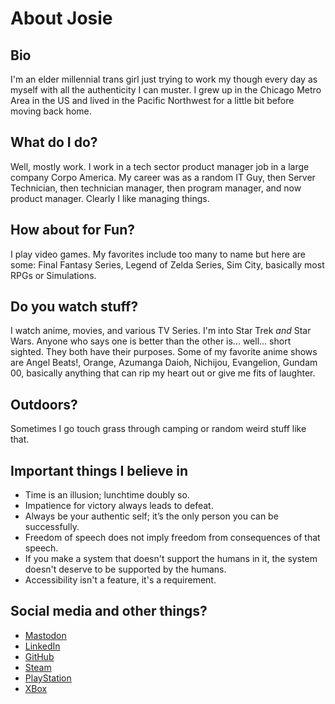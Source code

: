 # About Josie

## Bio

I'm an elder millennial trans girl just trying to work my though every day as myself with all the authenticity I can muster. I grew up in the Chicago Metro Area in the US and lived in the Pacific Northwest for a little bit before moving back home.

## What do I do?

Well, mostly work. I work in a tech sector product manager job in a large company Corpo America. My career was as a random IT Guy, then Server Technician, then technician manager, then program manager, and now product manager. Clearly I like managing things.

## How about for Fun?

I play video games. My favorites include too many to name but here are some: Final Fantasy Series, Legend of Zelda Series, Sim City, basically most RPGs or Simulations.

## Do you watch stuff?

I watch anime, movies, and various TV Series. I'm into Star Trek *and* Star Wars. Anyone who says one is better than the other is... well... short sighted. They both have their purposes. Some of my favorite anime shows are Angel Beats!, Orange, Azumanga Daioh, Nichijou, Evangelion, Gundam 00, basically anything that can rip my heart out or give me fits of laughter.

## Outdoors?

Sometimes I go touch grass through camping or random weird stuff like that.

## Important things I believe in

- Time is an illusion; lunchtime doubly so.
- Impatience for victory always leads to defeat.
- Always be your authentic self; it’s the only person you can be successfully.
- Freedom of speech does not imply freedom from consequences of that speech.
- If you make a system that doesn't support the humans in it, the system doesn't deserve to be supported by the humans.
- Accessibility isn't a feature, it's a requirement.

## Social media and other things?

- [Mastodon](https://cutie.city/@Josie)
- [LinkedIn](https://www.linkedin.com/in/jotroian/)
- [GitHub](https://github.com/holymachina)
- [Steam](https://steamcommunity.com/id/HolyMachina/)
- [PlayStation](https://psnprofiles.com/HolyMachina)
- [XBox](https://www.xbox.com/en-US/play/user/HolyMachina)
